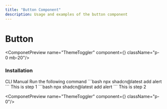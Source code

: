 ```yaml
---
title: "Button Component"
description: Usage and examples of the button component
---
```



# Button

<ComponetPreview name="ThemeToggler" component={<ThemeToggler/>} className="p-0 mb-20"/>

### Installation

<Tabs defaultValue="cli">
<TabsList >
    <TabsTrigger value="cli">CLI</TabsTrigger>
    <TabsTrigger value="manual">Manual</TabsTrigger>
</TabsList>

<TabsContent value="cli">
<Steps>
<Step>
    Run the following command
</Step>
```bash
npx shadcn@latest add alert
```
</Steps>
    
</TabsContent>

<TabsContent value="manual">
<Steps>
<Step>
    This is step 1
</Step>
```bash
npx shadcn@latest add alert
```

<Step>
    This is step 2
</Step>

<ComponetPreview name="ThemeToggler" component={<ThemeToggler/>} className="p-0"/>

</Steps>
</TabsContent>
</Tabs>

